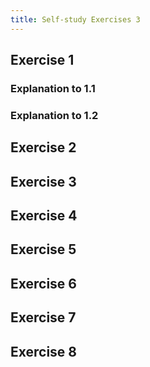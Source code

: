 ```yaml
---
title: Self-study Exercises 3
---
```


## Exercise 1

### Explanation to 1.1

### Explanation to 1.2

## Exercise 2

## Exercise 3

## Exercise 4

## Exercise 5

## Exercise 6

## Exercise 7

## Exercise 8
